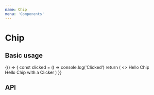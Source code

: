 ```yaml
---
name: Chip
menu: 'Components'
---
```



# Chip

## Basic usage

<Playground>
  {() => {
     const clicked = () => console.log('Clicked')
     return (
      <>
        <Chip>Hello Chip</Chip>
        <Chip onClose={clicked}>Hello Chip with a Clicker</Chip>
      </>
     )
  }}
</Playground>

## API

<Props of={Chip} />
